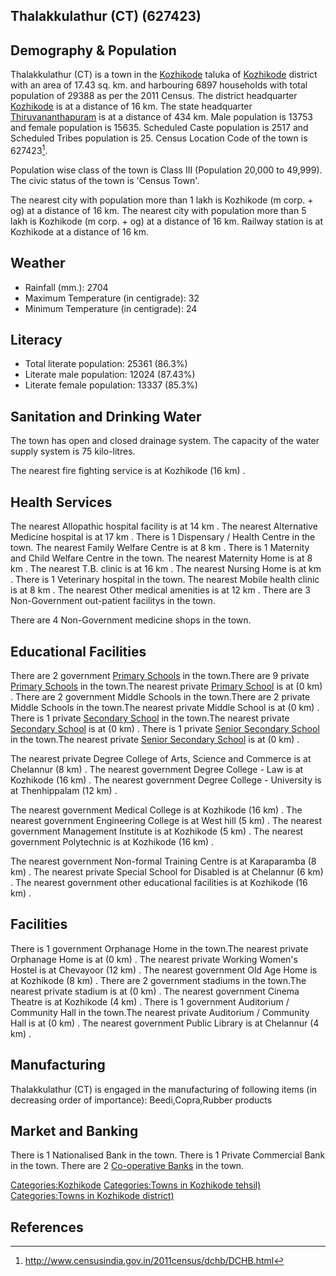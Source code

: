 {{Infobox settlement
| name=Thalakkulathur (CT)
| native_name=
| native_name_lang=
| other_name=
| nickname=
| settlement_type=Town
| image_skyline=
| image_alt=
| image_caption=
| pushpin_map=India Kerala
| pushpin_label_position=right
| pushpin_map_alt=
| pushpin_map_caption=Location in Kerala, India
| latd=
| latm=
| lats=
| latNS=
| longd=
| longm=
| longs=
| longEW=
| coordinates_display=inline,title
| subdivision_type=Country
| subdivision_name={{flag|India}}
| subdivision_type1=[[States and territories of India|State]]
| subdivision_name1=Kerala 
| subdivision_type2=[[List of districts of India|District]]
| subdivision_name2=Kozhikode
| subdivision_type3=Tahsil
| subdivision_name3=Kozhikode
| website=
| established_title=<!-- Established -->
| established_date=
| founder=
| named_for=
| government_type=
| governing_body=
| unit_pref=Metric
| area_footnotes=
| area_rank=
| area_total_km2=17.43
| elevation_footnotes=
| elevation_m=
| population_total=29388
| population_as_of=2011
| population_rank=
| population_density_km2=1686
| population_demonym=
| population_footnotes=
| demographics_type1=Languages=
| demographics1_title1=Official=
| demographics1_info1=[[Malayalam language|Malayalam]]
| timezone1=[[Indian Standard Time|IST]]
| utc_offset1==+5:30
| postal_code_type=[[Postal Index Number|PIN]]
| postal_code=
| area_code_type=Telephone code
| area_code=
| registration_plate=
| blank1_name_sec1=Nearest city
| blank1_info_sec1=[[Kozhikode (m corp. + og)]]
| blank2_name_sec1=[[Human sex ratio|Sex ratio]]
| blank2_info_sec1=1136
| blank3_name_sec1=Literacy
| blank3_info_sec1=86.3%
| blank1_name_sec2=[[2011 Census of India|2011 census]] code
| blank1_info_sec2=627423
| footnotes=
}}

== Thalakkulathur (CT) (627423) ==

== Demography & Population ==

Thalakkulathur (CT) is a town in the [[Kozhikode]] taluka of [[Kozhikode]] district with an area of 17.43 sq. km. and harbouring 6897 households with total population of 29388 as per the 2011 Census. The district headquarter [[Kozhikode]] is at a distance of 16 km. The state headquarter [[Thiruvananthapuram]] is at a distance of 434 km. Male population is 13753 and female population is 15635. Scheduled Caste population is 2517 and Scheduled Tribes population is 25. Census Location Code of the town is 627423<ref>http://www.censusindia.gov.in/2011census/dchb/DCHB.html</ref>.

Population wise class of the town is Class III (Population 20,000 to 49,999).
The civic status of the town is 'Census Town'.

The nearest city with population more than 1 lakh is Kozhikode (m corp. + og) at a distance of 16 km. The nearest city with population more than 5 lakh is Kozhikode (m corp. + og) at a distance of 16 km. Railway station is at Kozhikode at a distance of 16 km.


== Weather ==  
* Rainfall (mm.): 2704 
* Maximum Temperature (in centigrade): 32
* Minimum Temperature (in centigrade): 24


== Literacy ==  
* Total literate population: 25361 (86.3%)
* Literate male population: 12024 (87.43%)
* Literate female population: 13337 (85.3%)


== Sanitation and Drinking Water ==  
The town has open and closed drainage system.
The capacity of the water supply system is 75 kilo-litres.

The nearest fire fighting service is at Kozhikode (16 km) .


== Health Services ==
The nearest Allopathic hospital facility is at 14 km .
The nearest Alternative Medicine hospital is at 17 km .
There is 1 Dispensary / Health Centre in the town.
The nearest Family Welfare Centre is at 8 km .
There is 1 Maternity and Child Welfare Centre in the town.
The nearest Maternity Home is at 8 km .
The nearest T.B. clinic is at 16 km .
The nearest Nursing Home is at  km .
There is 1 Veterinary hospital in the town.
The nearest Mobile health clinic is at 8 km .
The nearest Other medical amenities is at 12 km .
There are 3 Non-Government out-patient facilitys in the town.


There are 4 Non-Government medicine shops in the town.


== Educational Facilities ==
There are 2 government [[Primary School]]s in the town.There are 9 private [[Primary School]]s in the town.The nearest private [[Primary School]] is at  (0 km) .
There are 2 government Middle Schools in the town.There are 2 private Middle Schools in the town.The nearest private Middle School is at  (0 km) .
There is 1 private [[Secondary School]] in the town.The nearest private [[Secondary School]] is at  (0 km) .
There is 1 private [[Senior Secondary School]] in the town.The nearest private [[Senior Secondary School]] is at  (0 km) .
 
 
 
 
 
The nearest private Degree College of Arts, Science and Commerce is at Chelannur (8 km) .
The nearest government Degree College - Law is at Kozhikode (16 km) .
The nearest government Degree College - University is at Thenhippalam (12 km) .
 
The nearest government Medical College is at Kozhikode (16 km) .
The nearest government Engineering College is at West hill (5 km) .
The nearest government Management Institute is at Kozhikode (5 km) .
The nearest government Polytechnic is at Kozhikode (16 km) .
 
The nearest government Non-formal Training Centre is at Karaparamba (8 km) .
The nearest private Special School for Disabled is at Chelannur (6 km) .
The nearest government other educational facilities is at Kozhikode (16 km) .


== Facilities ==
There is 1 government Orphanage Home in the town.The nearest private Orphanage Home is at  (0 km) .
The nearest private Working Women's Hostel is at Chevayoor (12 km) .
The nearest government Old Age Home is at Kozhikode (8 km) .
There are 2 government stadiums in the town.The nearest private stadium is at  (0 km) .
The nearest government Cinema Theatre is at Kozhikode (4 km) .
There is 1 government Auditorium / Community Hall in the town.The nearest private Auditorium / Community Hall is at  (0 km) .
The nearest government Public Library is at Chelannur  (4 km) .


== Manufacturing ==
Thalakkulathur (CT) is engaged in the manufacturing of following items (in decreasing order of importance): Beedi,Copra,Rubber products


== Market and Banking ==
There is 1 Nationalised Bank in the town.
There is 1 Private Commercial Bank in the town.
There are 2 [[Co-operative Bank]]s in the town.




[[Categories:Kozhikode]]
[[Categories:Towns in Kozhikode tehsil)]]
[[Categories:Towns in Kozhikode district)]]


== References ==
{{Reflist}}


